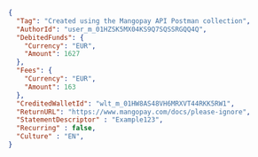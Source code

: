 ```json REST  
{
  "Tag": "Created using the Mangopay API Postman collection",
  "AuthorId": "user_m_01HZSK5MX04KS9Q7SQSSRGQQ4Q",
  "DebitedFunds": {
    "Currency": "EUR",
    "Amount": 1627
  },
  "Fees": {
    "Currency": "EUR",
    "Amount": 163
  },
  "CreditedWalletId": "wlt_m_01HW8AS48VH6MRXVT44RKK5RW1",
  "ReturnURL": "https://www.mangopay.com/docs/please-ignore",
  "StatementDescriptor" : "Example123",
  "Recurring" : false,
  "Culture" : "EN",
}  
```